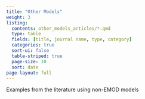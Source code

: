 ```yaml
---
title: "Other Models"
weight: 3
listing:
  contents: other_models_articles/*.qmd
  type: table
  fields: [title, journal name, type, category]
  categories: true
  sort-ui: false
  table-striped: true
  page-size: 10
  sort: date
page-layout: full
---
```


Examples from the literature using non-EMOD models